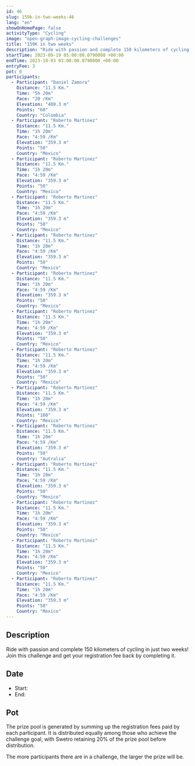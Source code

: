 ```yaml
---
id: 46
slug: 159k-in-two-weeks-46
lang: "en"
showOnHomePage: false
activityType: "Cycling"
image: "open-graph-image-cycling-challenges"
title: "159K in two weeks"
description: "Ride with passion and complete 150 kilometers of cycling in just two weeks! Join this challenge and get your registration fee back by completing it."
startTime: 2023-09-19 05:00:00.0790000 +00:00
endTime: 2023-10-03 03:00:00.0790000 +00:00
entryFee: 3
pot: 0
participants:
  - Participant: "Daniel Zamora"
    Distance: "11.5 Km."
    Time: "5h 20m"
    Pace: "20 /Km"
    Elevation: "400.3 m"
    Points: "60"
    Country: "Colombia"
  - Participant: "Roberto Martinez"
    Distance: "11.5 Km."
    Time: "1h 20m"
    Pace: "4:59 /Km"
    Elevation: "359.3 m"
    Points: "50"
    Country: "Mexico"
  - Participant: "Roberto Martinez"
    Distance: "11.5 Km."
    Time: "1h 20m"
    Pace: "4:59 /Km"
    Elevation: "359.3 m"
    Points: "50"
    Country: "Mexico"
  - Participant: "Roberto Martinez"
    Distance: "11.5 Km."
    Time: "1h 20m"
    Pace: "4:59 /Km"
    Elevation: "359.3 m"
    Points: "50"
    Country: "Mexico"
  - Participant: "Roberto Martinez"
    Distance: "11.5 Km."
    Time: "1h 20m"
    Pace: "4:59 /Km"
    Elevation: "359.3 m"
    Points: "50"
    Country: "Mexico"
  - Participant: "Roberto Martinez"
    Distance: "11.5 Km."
    Time: "1h 20m"
    Pace: "4:59 /Km"
    Elevation: "359.3 m"
    Points: "50"
    Country: "Mexico"
  - Participant: "Roberto Martinez"
    Distance: "11.5 Km."
    Time: "1h 20m"
    Pace: "4:59 /Km"
    Elevation: "359.3 m"
    Points: "50"
    Country: "Mexico"
  - Participant: "Roberto Martinez"
    Distance: "11.5 Km."
    Time: "1h 20m"
    Pace: "4:59 /Km"
    Elevation: "359.3 m"
    Points: "50"
    Country: "Mexico"
  - Participant: "Roberto Martinez"
    Distance: "11.5 Km."
    Time: "1h 20m"
    Pace: "4:59 /Km"
    Elevation: "359.3 m"
    Points: "100"
    Country: "Mexico"
  - Participant: "Roberto Martinez"
    Distance: "11.5 Km."
    Time: "1h 20m"
    Pace: "4:59 /Km"
    Elevation: "359.3 m"
    Points: "50"
    Country: "Autralia"
  - Participant: "Roberto Martinez"
    Distance: "11.5 Km."
    Time: "1h 20m"
    Pace: "4:59 /Km"
    Elevation: "359.3 m"
    Points: "50"
    Country: "Mexico"
  - Participant: "Roberto Martinez"
    Distance: "11.5 Km."
    Time: "1h 20m"
    Pace: "4:59 /Km"
    Elevation: "359.3 m"
    Points: "50"
    Country: "Mexico"
  - Participant: "Roberto Martinez"
    Distance: "11.5 Km."
    Time: "1h 20m"
    Pace: "4:59 /Km"
    Elevation: "359.3 m"
    Points: "50"
    Country: "Mexico"
  - Participant: "Roberto Martinez"
    Distance: "11.5 Km."
    Time: "1h 20m"
    Pace: "4:59 /Km"
    Elevation: "359.3 m"
    Points: "50"
    Country: "Mexico"
---
```



## Description

Ride with passion and complete 150 kilometers of cycling in just two weeks! Join this challenge and get your registration fee back by completing it.

## Date

- Start: <LocalDate dateUtc={frontmatter.startTime} client:load />
- End: <LocalDate dateUtc={frontmatter.endTime} client:load />

## Pot

The prize pool is generated by summing up the registration fees paid by each participant. It is distributed equally among those who achieve the challenge goal, with Swetro retaining 20% of the prize pool before distribution.

The more participants there are in a challenge, the larger the prize will be.
